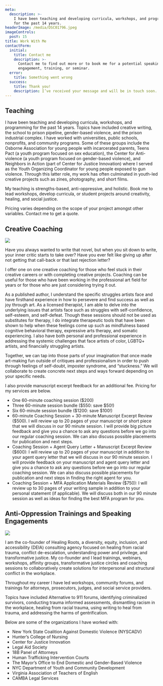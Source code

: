 ```yaml
---
meta:
  description: >-
    I have been teaching and developing curricula, workshops, and programming
    for the past 14 years.
headerImage: /media/DSC01796.jpeg
imageControls:
  posY: 15
title: Work With Me
contactForm:
  initial:
    title: Contact me
    description: >-
      Contact me to find out more or to book me for a potential speaking
      engagement, training, or seminar.
  error:
    title: Something went wrong
  success:
    title: Thank you!
    description: I’ve received your message and will be in touch soon.
---
```


## Teaching

I have been teaching and developing curricula, workshops, and programming for the past 14 years. Topics have included creative writing, the school to prison pipeline, gender-based violence, and the prison industrial complex. I have worked with universities, public schools, nonprofits, and community programs. Some of these groups include the Osborne Association for young people with incarcerated parents, Teens Pact (a youth program focused on sex education), the Center for Anti-violence (a youth program focused on gender-based violence), and Neighbors in Action (part of Center for Justice Innovation) where I served as the Youth Organizing Coordinator for young people exposed to gun violence. Through this latter role, my work has often culminated in youth-led creative projects such as zines, photography, and short films.

<ImageLink link="https://assets.tina.io/20f799de-f648-4e77-81ec-50734a0180a3/half size Young Black Darkness.pdf" image="/media/young-black-darkness-cover.png" description="A student project that I facilitated." download={false} />

My teaching is strengths-based, anti-oppressive, and holistic. Book me to lead workshops, develop curricula, or student projects around creativity, healing, and social justice.

Pricing varies depending on the scope of your project amongst other variables. Contact me to get a quote.

<ContactButton />

## Creative Coaching

![](/media/creative-coaching.jpeg)

Have you always wanted to write that novel, but when you sit down to write, your inner critic starts to take over? Have you ever felt like giving up after not getting that call-back or that last rejection letter?

I offer one on one creative coaching for those who feel stuck in their creative careers or with completing creative projects. Coaching can be useful for those who have been working in the professional art field for years or for those who are just considering trying it out.

As a published author, I understand the specific struggles artists face and have firsthand experience in how to persevere and find success as well as joy through art. As a licensed therapist, I am able to delve into the underlying issues that artists face such as struggles with self-confidence, self-esteem, and self-defeat. Though these sessions should not be used as substitutes for therapy, I do integrate therapeutic tools that have been shown to help when these feelings come up such as mindfulness based cognitive behavioral therapy, expressive arts therapy, and somatic experiencing. I also have both personal and professional experience in addressing the systemic challenges that face artists of color, LGBTQ+ artists, and financially struggling artists.

Together, we can tap into those parts of your imagination that once made art-making fun outside of critiques and professionalism in order to push through feelings of self-doubt, imposter syndrome, and “stuckness.” We will collaborate to create concrete next steps and ways forward depending on your specific needs.

I also provide manuscript excerpt feedback for an additional fee. Pricing for my services are below.

* One 60-minute coaching session ($200)
* Three 60-minute session bundle ($550: save $50!)
* Six 60-minute session bundle ($1200: save $100!)
* 60-minute Coaching Session + 30-minute Manuscript Excerpt Review ($500). I will review up to 20 pages of your manuscript or short piece that we will discuss in our 90 minute session. I will provide big picture feedback and give you a chance to ask any questions before we go into our regular coaching session. We can also discuss possible placements for publication and next steps.
* Coaching Session + Agent Query Letter + Manuscript Excerpt Review ($600): I will review up to 20 pages of your manuscript in addition to your agent query letter that we will discuss in our 90 minute session. I will provide feedback on your manuscript and agent query letter and give you a chance to ask any questions before we go into our regular coaching session. We can also discuss possible placements for publication and next steps in finding the right agent for you.
* Coaching Session + MFA Application Materials Review ($750): I will review up to 30 pages of your writing sample in addition to your personal statement (if applicable). We will discuss both in our 90 minute session as well as ideas for finding the best MFA program for you.

<ContactButton />

## Anti-Oppression Trainings and Speaking Engagements

![](</media/Reading at Sankofa Bookstore - DC - Aug. 2023.jpeg>)

I am the co-founder of Healing Roots, a diversity, equity, inclusion, and accessibility (DEIA) consulting agency focused on healing from racial trauma, conflict de-escalation, understanding power and privilege, and transformative justice. My co-founder and I lead trainings, webinars, workshops, affinity groups, transformative justice circles and coaching sessions to collaboratively create solutions for interpersonal and structural conflict in the workplace.

Throughout my career I have led workshops, community forums, and trainings for attorneys, prosecutors, judges, and social service providers.

Topics have included Alternative to 911 forums, identifying criminalized survivors, conducting trauma informed assessments, dismantling racism in the workplace, healing from racial trauma, using writing to heal from trauma, and addressing the harms of gentrification.

Below are some of the organizations I have worked with:

* New York State Coalition Against Domestic Violence (NYSCADV)
* Hunter’s College of Nursing
* Center for Justice Innovation
* Legal Aid Society
* 18B Panel of Attorneys
* Human Trafficking Intervention Courts
* The Mayor’s Office to End Domestic and Gender-Based Violence
* NYC Department of Youth and Community Development
* Virginia Association of Teachers of English
* CAMBA Legal Services
